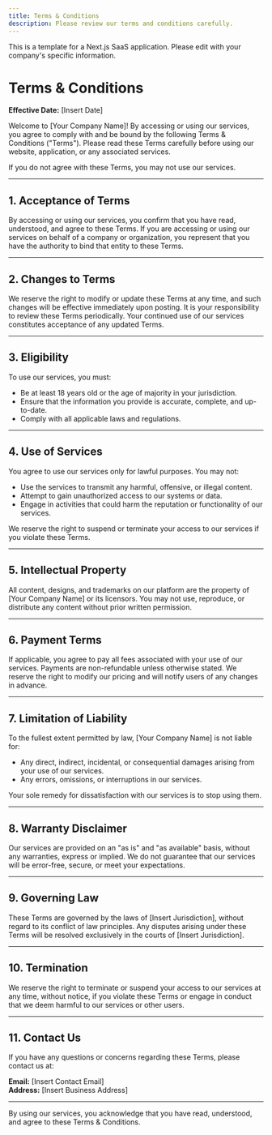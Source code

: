 ```yaml
---
title: Terms & Conditions
description: Please review our terms and conditions carefully.
---
```


<Callout type="info" twClass="mt-0">
  This is a template for a Next.js SaaS application. Please edit with your company's specific information.
</Callout>

# Terms & Conditions  

**Effective Date:** [Insert Date]  

Welcome to [Your Company Name]! By accessing or using our services, you agree to comply with and be bound by the following Terms & Conditions ("Terms"). Please read these Terms carefully before using our website, application, or any associated services.

If you do not agree with these Terms, you may not use our services.

---

## 1. Acceptance of Terms  

By accessing or using our services, you confirm that you have read, understood, and agree to these Terms. If you are accessing or using our services on behalf of a company or organization, you represent that you have the authority to bind that entity to these Terms.  

---

## 2. Changes to Terms  

We reserve the right to modify or update these Terms at any time, and such changes will be effective immediately upon posting. It is your responsibility to review these Terms periodically. Your continued use of our services constitutes acceptance of any updated Terms.  

---

## 3. Eligibility  

To use our services, you must:  
- Be at least 18 years old or the age of majority in your jurisdiction.  
- Ensure that the information you provide is accurate, complete, and up-to-date.  
- Comply with all applicable laws and regulations.  

---

## 4. Use of Services  

You agree to use our services only for lawful purposes. You may not:  
- Use the services to transmit any harmful, offensive, or illegal content.  
- Attempt to gain unauthorized access to our systems or data.  
- Engage in activities that could harm the reputation or functionality of our services.  

We reserve the right to suspend or terminate your access to our services if you violate these Terms.  

---

## 5. Intellectual Property  

All content, designs, and trademarks on our platform are the property of [Your Company Name] or its licensors. You may not use, reproduce, or distribute any content without prior written permission.  

---

## 6. Payment Terms  

If applicable, you agree to pay all fees associated with your use of our services. Payments are non-refundable unless otherwise stated. We reserve the right to modify our pricing and will notify users of any changes in advance.  

---

## 7. Limitation of Liability  

To the fullest extent permitted by law, [Your Company Name] is not liable for:  
- Any direct, indirect, incidental, or consequential damages arising from your use of our services.  
- Any errors, omissions, or interruptions in our services.  

Your sole remedy for dissatisfaction with our services is to stop using them.  

---

## 8. Warranty Disclaimer  

Our services are provided on an "as is" and "as available" basis, without any warranties, express or implied. We do not guarantee that our services will be error-free, secure, or meet your expectations.  

---

## 9. Governing Law  

These Terms are governed by the laws of [Insert Jurisdiction], without regard to its conflict of law principles. Any disputes arising under these Terms will be resolved exclusively in the courts of [Insert Jurisdiction].  

---

## 10. Termination  

We reserve the right to terminate or suspend your access to our services at any time, without notice, if you violate these Terms or engage in conduct that we deem harmful to our services or other users.  

---

## 11. Contact Us  

If you have any questions or concerns regarding these Terms, please contact us at:  

**Email:** [Insert Contact Email]  
**Address:** [Insert Business Address]  

---

By using our services, you acknowledge that you have read, understood, and agree to these Terms & Conditions.
